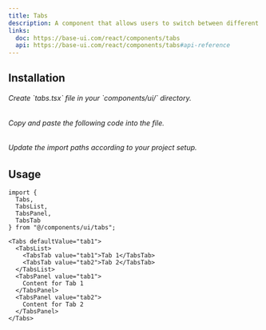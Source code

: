 ```yaml
---
title: Tabs
description: A component that allows users to switch between different views or sections of content.
links:
  doc: https://base-ui.com/react/components/tabs
  api: https://base-ui.com/react/components/tabs#api-reference
---
```


<ComponentViewer name="tabs-demo" />

## Installation

<Stepper totalSteps={3}>
  <Step stepNumber={1}>
    <h6>Create `tabs.tsx` file in your `components/ui/` directory.</h6>
  </Step>
  <Step stepNumber={2}>
    <h6>Copy and paste the following code into the file.</h6>
    <ComponentSource name="tabs" />
  </Step>
  <Step stepNumber={3}>
    <h6>Update the import paths according to your project setup.</h6>
  </Step>
</Stepper>

## Usage

```tsx
import {
  Tabs,
  TabsList,
  TabsPanel,
  TabsTab
} from "@/components/ui/tabs";
```

```tsx
<Tabs defaultValue="tab1">
  <TabsList>
    <TabsTab value="tab1">Tab 1</TabsTab>
    <TabsTab value="tab2">Tab 2</TabsTab>
  </TabsList>
  <TabsPanel value="tab1">
    Content for Tab 1
  </TabsPanel>
  <TabsPanel value="tab2">
    Content for Tab 2
  </TabsPanel>
</Tabs>
```
